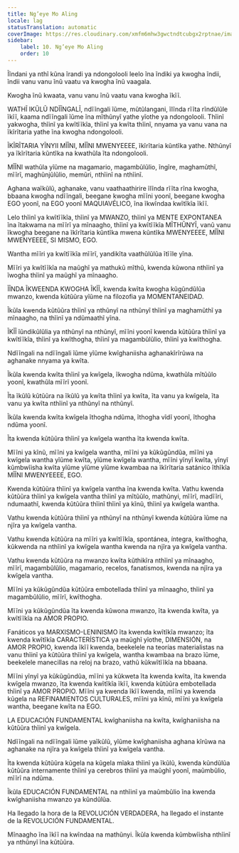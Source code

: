 ```yaml
---
title: Ng’eye Mo Aling
locale: lag
statusTranslation: automatic
coverImage: https://res.cloudinary.com/xmfm6mhw3gwctndtcubgx2rptnae/image/upload/v1740337243/small_cover_educacion_fundamental_a051170f1c.webp
sidebar:
    label: 10. Ng’eye Mo Aling
    order: 10
---
```

Ĩĩndani ya nthĩ kũna ĩrandi ya ndongolooli leelo ĩna ĩndiki ya kwogha ĩndii, ĩndii vanu vanu ĩnũ vaatu va kwogha ĩnũ vaagala.

Kwogha ĩnũ kwaata, vanu vanu ĩnũ vaatu vana kwogha ĩkĩĩ.

WATHĨ IKŨLŨ NDĨĨNGALĨ, ndĩĩngali ĩũme, mũtũlangani, ĩlĩnda rĩĩta rĩndũlũle ĩkĩĩ, kaama ndĩĩngali ĩũme ĩna mĩthũnyĩ yathe yĩothe ya ndongolooli. Thĩinĩ yakwogha, thĩinĩ ya kwĩtĩĩkĩa, thĩinĩ ya kwĩta thĩinĩ, nnyama ya vanu vana na ĩkĩrĩtaria yathe ĩna kwogha ndongolooli.

ĨKĨRĨTARIA YĨNYII MĨĨNI, MĨĨNI MWENYEEEE, ĩkĩrĩtaria kũntĩka yathe. Nthũnyĩ ya ĩkĩrĩtaria kũntĩka na kwathũla ĩta ndongolooli.

MĨĨNI wathũla yĩũme na magamario, magambũlũlio, ĩngĩre, maghamũthĩ, mĩĩrĩ, maghũnjũlũlio, memũri, nthĩinĩ na nthĩinĩ.

Aghana waĩkũlũ, aghanake, vanu vaathaathirire ĩlĩnda rĩĩta rĩna kwogha, bbaana kwogha ndĩĩngali, beegane kwogha mĩĩni yoonĩ, beegane kwogha EGO yoonĩ, na EGO yoonĩ MAQUIAVÉLICO, ĩna ĩkwĩndaa kwĩtĩkĩa ĩkĩĩ.

Lelo thĩinĩ ya kwĩtĩĩkĩa, thĩinĩ ya MWANZO, thĩinĩ ya MENTE EXPONTANEA ĩna ĩtakwama na mĩĩrĩ ya mĩnaagho, thĩinĩ ya kwĩtĩĩkĩa MĨTHŨNYĨ, vanũ vanu ĩkwogha beegane na ĩkĩrĩtaria kũntĩka mwena kũntĩka MWENYEEEE, MĨĨNI MWENYEEEE, SI MISMO, EGO.

Wantha mĩĩri ya kwĩtĩĩkĩa mĩĩrĩ, yandikĩta vaathũlũlũa ĩtĩĩle yĩna.

Mĩĩri ya kwĩtĩĩkĩa na maũghĩ ya mathukũ mĩthũ, kwenda kũwona nthĩinĩ ya ĩwogha thĩinĩ ya maũghĩ ya mĩnaagho.

ĨĨNDA ĨKWEENDA KWOGHA ĨKĨĨ, kwenda kwĩta kwogha kũgũndũlũa mwanzo, kwenda kũtũũra yĩũme na filozofia ya MOMENTANEIDAD.

Ĩkũla kwenda kũtũũra thĩinĩ ya nthũnyĩ na nthũnyĩ thĩinĩ ya maghamũthĩ ya mĩnaagho, na thĩinĩ ya ndũmaathĩ yĩna.

ĨKĨĨ ĩũndikũlũlia ya nthũnyĩ na nthũnyĩ, mĩĩni yoonĩ kwenda kũtũũra thĩinĩ ya kwĩtĩĩkĩa, thĩinĩ ya kwĩthogha, thĩinĩ ya magambũlũlio, thĩinĩ ya kwĩthogha.

Ndĩĩngali na ndĩĩngali ĩũme yĩũme kwĩghaniisha aghanakĩrĩrũwa na aghanake nnyama ya kwĩta.

Ĩkũla kwenda kwĩta thĩinĩ ya kwĩgela, ĩkwogha ndũma, kwathũla mĩtũũlo yoonĩ, kwathũla mĩĩrĩ yoonĩ.

Ĩta ĩkũlũ kũtũũra na ĩkũlũ ya kwĩta thĩinĩ ya kwĩta, ĩta vanu ya kwĩgela, ĩta vanu ya kwĩta nthĩinĩ ya nthũnyĩ na nthũnyĩ.

Ĩkũla kwenda kwĩta kwĩgela ĩthogha ndũma, ĩthogha vĩdĩ yoonĩ, ĩthogha ndũma yoonĩ.

Ĩta kwenda kũtũũra thĩinĩ ya kwĩgela wantha ĩta kwenda kwĩta.

Mĩĩni ya kĩnũ, mĩĩni ya kwĩgela wantha, mĩĩni ya kũkũgũndũa, mĩĩni ya kwĩgela wantha yĩũme kwĩta, yĩũme kwĩgela wantha, mĩĩni yĩnyĩ kwĩta, yĩnyĩ kũmbwĩisha kwĩta yĩũme yĩũme yĩũme kwambaa na ĩkĩrĩtaria satánico ĩthĩkĩa MĨĨNI MWENYEEEE, EGO.

Kwenda kũtũũra thĩinĩ ya kwĩgela vantha ĩna kwenda kwĩta. Vathu kwenda kũtũũra thĩinĩ ya kwĩgela vantha thĩinĩ ya mĩtũũlo, mathũnyi, mĩĩrĩ, madĩĩri, ndumaathĩ, kwenda kũtũũra thĩinĩ thĩinĩ ya kĩnũ, thĩinĩ ya kwĩgela wantha.

Vathu kwenda kũtũũra thĩinĩ ya nthũnyĩ na nthũnyĩ kwenda kũtũũra ĩũme na njĩra ya kwĩgela vantha.

Vathu kwenda kũtũũra na mĩĩri ya kwĩtĩĩkĩa, spontánea, íntegra, kwĩthogha, kũkwenda na nthĩinĩ ya kwĩgela wantha kwenda na njĩra ya kwĩgela vantha.

Vathu kwenda kũtũũra na mwanzo kwĩta kũthikĩra nthĩinĩ ya mĩnaagho, mĩĩrĩ, magambũlũlio, magamario, recelos, fanatismos, kwenda na njĩra ya kwĩgela vantha.

Mĩĩni ya kũkũgũndũa kũtũũra embotellada thĩinĩ ya mĩnaagho, thĩinĩ ya magambũlũlio, mĩĩrĩ, kwĩthogha.

Mĩĩni ya kũkũgũndũa ĩta kwenda kũwona mwanzo, ĩta kwenda kwĩta, ya kwĩtĩĩkĩa na AMOR PROPIO.

Fanáticos ya MARXISMO-LENINISMO ĩta kwenda kwĩtĩkĩa mwanzo; ĩta kwenda kwĩtĩkĩa CARACTERÍSTICA ya maũghĩ yĩothe, DIMENSIÓN, na AMOR PROPIO, kwenda ĩkĩĩ kwenda, beekelele na teorías materialistas na vanu thĩinĩ ya kũtũũra thĩinĩ ya kwĩgela, wantha kwambaa na brazo ĩũme, beekelele manecillas na reloj na brazo, vathũ kũkwĩtĩĩkĩa na bbaana.

Mĩĩni yĩnyĩ ya kũkũgũndũa, mĩĩni ya kũkweta ĩta kwenda kwĩta, ĩta kwenda kwĩgela mwanzo, ĩta kwenda kwĩtĩkĩa ĩkĩĩ, kwenda kũtũũra embotellada thĩinĩ ya AMOR PROPIO. Mĩĩni ya kwenda ĩkĩĩ kwenda, mĩĩni ya kwenda kũgela na REFINAMIENTOS CULTURALES, mĩĩni ya kĩnũ, mĩĩni ya kwĩgela wantha, beegane kwĩta na EGO.

LA EDUCACIÓN FUNDAMENTAL kwĩghaniisha na kwĩta, kwĩghaniisha na kũtũũra thĩinĩ ya kwĩgela.

Ndĩĩngali na ndĩĩngali ĩũme yaĩkũlũ, yĩũme kwĩghaniisha aghana kĩrũwa na aghanake na njĩra ya kwĩgela thĩinĩ ya kwĩgela vantha.

Ĩta kwenda kũtũũra kũgela na kũgela mĩaka thĩinĩ ya ĩkũlũ, kwenda kũndũlũa kũtũũra internamente thĩinĩ ya cerebros thĩinĩ ya maũghĩ yoonĩ, maũmbũlio, mĩĩrĩ na ndũma.

Ĩkũla EDUCACIÓN FUNDAMENTAL na nthĩinĩ ya maũmbũlio ĩna kwenda kwĩghaniisha mwanzo ya kũndũlũa.

Ha llegado la hora de la REVOLUCIÓN VERDADERA, ha llegado el instante de la REVOLUCIÓN FUNDAMENTAL.

Mĩnaagho ĩna ĩkĩĩ na kwĩndaa na mathũnyi. Ĩkũla kwenda kũmbwĩisha nthĩinĩ ya nthũnyĩ ĩna kũtũũra.


